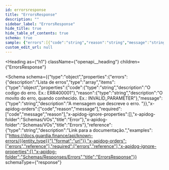 ```yaml
---
id: errorsresponse
title: "ErrorsResponse"
description: ""
sidebar_label: "ErrorsResponse"
hide_title: true
hide_table_of_contents: true
schema: true
sample: {"errors":[{"code":"string","reason":"string","message":"string"}],"reference":"string"}
custom_edit_url: null
---
```



<Heading
  as={"h1"}
  className={"openapi__heading"}
  children={"ErrorsResponse"}
>
</Heading>





<Schema
  schema={{"type":"object","properties":{"errors":{"description":"Lista de erros","type":"array","items":{"type":"object","properties":{"code":{"type":"string","description":"O codigo do erro. Ex.: ERR400001"},"reason":{"type":"string","description":"O movito do erro, quando conhecido. Ex.: INVALID_PARAMETER"},"message":{"type":"string","description":"A mensagem que descreve o erro. "}},"x-apidog-orders":["code","reason","message"],"required":["code","message","reason"],"x-apidog-ignore-properties":[],"x-apidog-folder":"Schemas/VOs","title":"Error"},"x-apidog-folder":"Schemas/VOs","title":"Errors"},"reference":{"type":"string","description":"Link para a documentação.","examples":["https://docs.guardia.finance/api/known-errors/{{entity_type}}"],"format":"uri"}},"x-apidog-orders":["errors","reference"],"required":["errors","reference"],"x-apidog-ignore-properties":[],"x-apidog-folder":"Schemas/Responses/Errors","title":"ErrorsResponse"}}
  schemaType={"response"}
>
  
</Schema>

